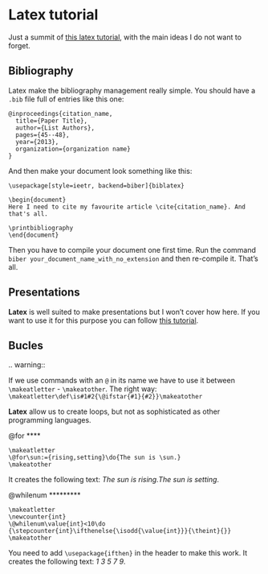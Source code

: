 Latex tutorial
==============

Just a summit of [this latex tutorial](https://riptutorial.com/es/latex), with the main ideas I do not want to forget.

Bibliography
------------

Latex make the bibliography management really simple. You should have a `.bib` file full of entries like this one:

```
@inproceedings{citation_name,
  title={Paper Title},
  author={List Authors},
  pages={45--48},
  year={2013},
  organization={organization name}
}
```

And then make your document look something like this:

```
\usepackage[style=ieetr, backend=biber]{biblatex}

\begin{document}
Here I need to cite my favourite article \cite{citation_name}. And that's all.

\printbibliography
\end{document}
```

Then you have to compile your document one first time. Run the command `biber your_document_name_with_no_extension` and then re-compile it. That's all.

Presentations
-------------

**Latex** is well suited to make presentations but I won't cover how here. If you want to use it for this purpose you can follow [this tutorial](https://www.overleaf.com/learn/latex/Beamer).

Bucles
------

.. warning::

  If we use commands with an `@` in its name we have to use it between `\makeatletter` - `\makeatother`. The right way: `\makeatletter\def\is#1#2{\@ifstar{#1}{#2}}\makeatother`

**Latex** allow us to create loops, but not as sophisticated as other programming languages.

@for
****

```
\makeatletter
\@for\sun:={rising,setting}\do{The sun is \sun.}
\makeatother
```

It creates the following text: *The sun is rising.The sun is setting*.

@whilenum
*********

```
\makeatletter
\newcounter{int}
\@whilenum\value{int}<10\do
{\stepcounter{int}\ifthenelse{\isodd{\value{int}}}{\theint}{}}
\makeatother
```
You need to add `\usepackage{ifthen}` in the header to make this work. It creates the following text: *1 3 5 7 9*.


